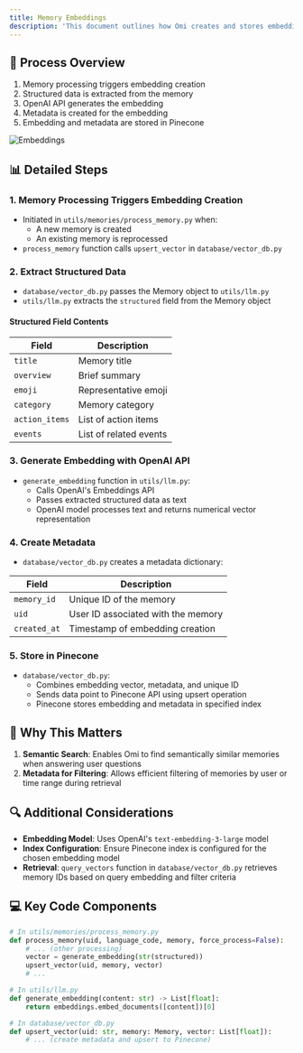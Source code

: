 ```yaml
---
title: Memory Embeddings
description: 'This document outlines how Omi creates and stores embeddings for memories.'
---
```


## 🔄 Process Overview

1. Memory processing triggers embedding creation
2. Structured data is extracted from the memory
3. OpenAI API generates the embedding
4. Metadata is created for the embedding
5. Embedding and metadata are stored in Pinecone

![Embeddings](/images/embeddings.png)


## 📊 Detailed Steps

### 1. Memory Processing Triggers Embedding Creation

- Initiated in `utils/memories/process_memory.py` when:
  - A new memory is created
  - An existing memory is reprocessed
- `process_memory` function calls `upsert_vector` in `database/vector_db.py`

### 2. Extract Structured Data

- `database/vector_db.py` passes the Memory object to `utils/llm.py`
- `utils/llm.py` extracts the `structured` field from the Memory object

#### Structured Field Contents

| Field | Description |
|-------|-------------|
| `title` | Memory title |
| `overview` | Brief summary |
| `emoji` | Representative emoji |
| `category` | Memory category |
| `action_items` | List of action items |
| `events` | List of related events |

### 3. Generate Embedding with OpenAI API

- `generate_embedding` function in `utils/llm.py`:
  - Calls OpenAI's Embeddings API
  - Passes extracted structured data as text
  - OpenAI model processes text and returns numerical vector representation

### 4. Create Metadata

- `database/vector_db.py` creates a metadata dictionary:

| Field | Description |
|-------|-------------|
| `memory_id` | Unique ID of the memory |
| `uid` | User ID associated with the memory |
| `created_at` | Timestamp of embedding creation |

### 5. Store in Pinecone

- `database/vector_db.py`:
  - Combines embedding vector, metadata, and unique ID
  - Sends data point to Pinecone API using upsert operation
  - Pinecone stores embedding and metadata in specified index

## 🎯 Why This Matters

1. **Semantic Search**: Enables Omi to find semantically similar memories when answering user questions
2. **Metadata for Filtering**: Allows efficient filtering of memories by user or time range during retrieval

## 🔍 Additional Considerations

- **Embedding Model**: Uses OpenAI's `text-embedding-3-large` model
- **Index Configuration**: Ensure Pinecone index is configured for the chosen embedding model
- **Retrieval**: `query_vectors` function in `database/vector_db.py` retrieves memory IDs based on query embedding and filter criteria

## 💻 Key Code Components

```python
# In utils/memories/process_memory.py
def process_memory(uid, language_code, memory, force_process=False):
    # ... (other processing)
    vector = generate_embedding(str(structured))
    upsert_vector(uid, memory, vector)
    # ...

# In utils/llm.py
def generate_embedding(content: str) -> List[float]:
    return embeddings.embed_documents([content])[0]

# In database/vector_db.py
def upsert_vector(uid: str, memory: Memory, vector: List[float]):
    # ... (create metadata and upsert to Pinecone)
```